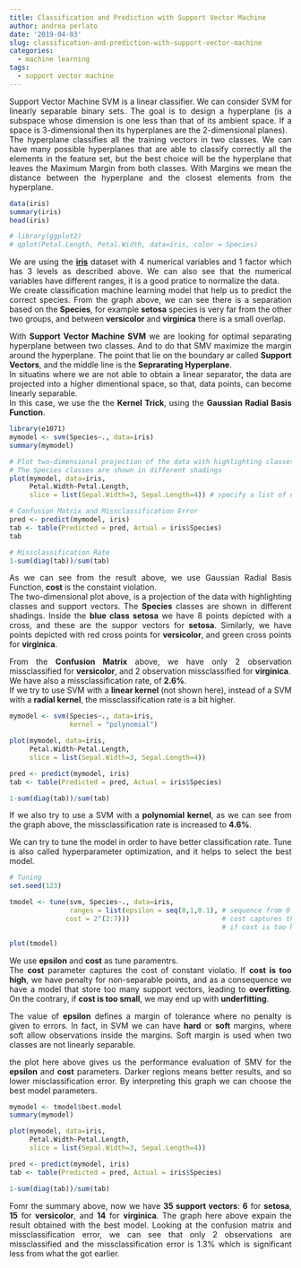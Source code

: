 ```yaml
---
title: Classification and Prediction with Support Vector Machine
author: andrea perlato
date: '2019-04-03'
slug: classification-and-prediction-with-support-vector-machine
categories:
  - machine learning
tags:
  - support vector machine
---
```


<style>
body {
text-align: justify}
</style>

Support Vector Machine SVM is a linear classifier. We can consider SVM for linearly separable binary sets. The goal is to design a hyperplane (is a subspace whose dimension is one less than that of its ambient space. If a space is 3-dimensional then its hyperplanes are the 2-dimensional planes). </br>
The hyperplane classifies all the training vectors in two classes. We can have many possible hyperplanes that are able to classify correctly all the elements in the feature set, but the best choice will be the hyperplane that leaves the Maximum Margin from both classes. With Margins we mean the distance between the hyperplane and the closest elements from the hyperplane.

```r
data(iris)
summary(iris)
head(iris)

# library(ggplot2)
# qplot(Petal.Length, Petal.Width, data=iris, color = Species)

```

We are using the [**iris**](https://en.wikipedia.org/wiki/Iris_flower_data_set) dataset with 4 numerical variables and 1 factor which has 3 levels as described above. We can also see that the numerical variables have different ranges, it is a good pratice to normalize the data. </br>
We create classification machine learning model that help us to predict the correct species.
From the graph above, we can see there is a separation based on the **Species**, for example **setosa** species is very far from the other two groups, and between **versicolor** and **virginica** there is a small overlap. </br>

With **Support Vector Machine SVM** we are looking for optimal separating hyperplane between two classes. And to do that SMV maximize the margin around the hyperplane. The point that lie on the boundary ar called **Support Vectors**, and the middle line is the **Seprarating Hyperplane**. </br>
In situatins where we are not able to obtain a linear separator, the data are projected into a higher dimentional space, so that, data points, can become linearly separable. </br>
In this case, we use the the **Kernel Trick**, using the **Gaussian Radial Basis Function**.

```r
library(e1071)
mymodel <- svm(Species~., data=iris)
summary(mymodel)

# Plot two-dimensional projection of the data with highlighting classes and support vectors
# The Species classes are shown in different shadings
plot(mymodel, data=iris, 
     Petal.Width~Petal.Length,
     slice = list(Sepal.Width=3, Sepal.Length=4)) # specify a list of named values for the dimensions held constant

# Confusion Matrix and Missclassification Error
pred <- predict(mymodel, iris) 
tab <- table(Predicted = pred, Actual = iris$Species)
tab

# Missclassification Rate
1-sum(diag(tab))/sum(tab)

```

As we can see from the result above, we use Gaussian Radial Basis Function, **cost** is the constaint violation. </br>
The two-dimensional plot above, is a projection of the data with highlighting classes and support vectors. The **Species** classes are shown in different shadings.
Inside the **blue class setosa** we have 8 points depicted with a cross, and these are the suppor vectors for **setosa**. Similarly, we have points depicted with red cross points for **versicolor**, and green cross points for **virginica**. </br>

From the **Confusion Matrix** above, we have only 2 observation missclassified for **versicolor**, and 2 observation missclassified for **virginica**. </br>
We have also a missclassification rate, of **2.6%**. </br>
If we try to use SVM with a **linear kernel** (not shown here), instead of a SVM with a **radial kernel**, the missclassification rate is a bit higher.

```r
mymodel <- svm(Species~., data=iris,
               kernel = "polynomial")

plot(mymodel, data=iris, 
     Petal.Width~Petal.Length,
     slice = list(Sepal.Width=3, Sepal.Length=4))

pred <- predict(mymodel, iris) 
tab <- table(Predicted = pred, Actual = iris$Species)

1-sum(diag(tab))/sum(tab)

```

If we also try to use a SVM with a **polynomial kernel**, as we can see from the graph above, the missclassification rate is increased to **4.6%**. </br>

We can try to tune the model in order to have better classification rate. Tune is also called hyperparameter optimization, and it helps to select the best model.

```r
# Tuning
set.seed(123)

tmodel <- tune(svm, Species~., data=iris,
               ranges = list(epsilon = seq(0,1,0.1), # sequence from 0 to 1 with an icrement of 0.1 
              cost = 2^(2:7)))                       # cost captures the cost of constant violatio
                                                     # if cost is too high, we have penalty for non-separable points, and the model store too many support vectors

plot(tmodel)

```

We use **epsilon** and **cost** as tune paramentrs. </br>
The **cost** parameter captures the cost of constant violatio. If **cost is too high**, we have penalty for non-separable points, and as a consequence we have a model that store too many support vectors, leading to **overfitting**. On the contrary, if **cost is too small**, we may end up with **underfitting**. </br>

The value of **epsilon** defines a margin of tolerance where no penalty is given to errors. In fact, in SVM we can have **hard** or **soft** margins, where soft allow observations inside the margins. Soft margin is used when two classes are not linearly separable. </br>

the plot here above gives us the performance evaluation of SMV for the **epsilon** and **cost** parameters. Darker regions means better results, and so lower misclassification error. By interpreting this graph we can choose the best model parameters.

```r
mymodel <- tmodel$best.model
summary(mymodel)

plot(mymodel, data=iris, 
     Petal.Width~Petal.Length,
     slice = list(Sepal.Width=3, Sepal.Length=4))

pred <- predict(mymodel, iris) 
tab <- table(Predicted = pred, Actual = iris$Species)

1-sum(diag(tab))/sum(tab)

```

Fomr the summary above, now we have **35 support vectors**: **6** for **setosa**, **15** for **versicolor**, and **14** for **virginica**.
The graph here above expain the result obtained with the best model. Looking at the confusion matrix and missclassification error, we can see that only 2 observations are missclassified and the missclassification error is 1.3% which is significant less from what the got earlier.















